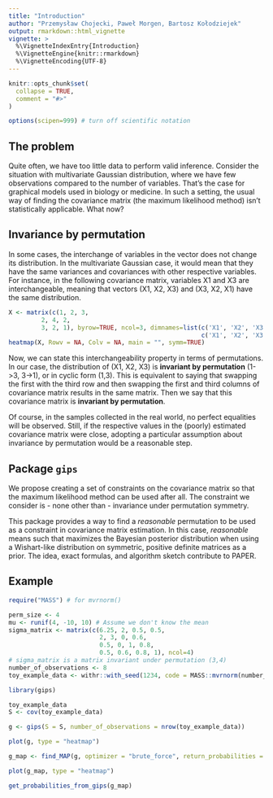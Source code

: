 ```yaml
---
title: "Introduction"
author: "Przemysław Chojecki, Paweł Morgen, Bartosz Kołodziejek"
output: rmarkdown::html_vignette
vignette: >
  %\VignetteIndexEntry{Introduction}
  %\VignetteEngine{knitr::rmarkdown}
  %\VignetteEncoding{UTF-8}
---
```


```r
knitr::opts_chunk$set(
  collapse = TRUE,
  comment = "#>"
)

options(scipen=999) # turn off scientific notation
```

## The problem

Quite often, we have too little data to perform valid inference. Consider the 
situation with multivariate Gaussian distribution, where we have few observations 
compared to the number of variables. That's the case for 
graphical models used in biology or medicine. In such a setting, the usual way
of finding the covariance matrix (the maximum likelihood method) isn't statistically 
applicable. What now?

## Invariance by permutation

In some cases, the interchange of variables in the vector does not change its distribution.
In the multivariate Gaussian case, it would mean that they have the same variances and covariances with other respective variables. For instance, in the following covariance matrix, variables X1 and X3 are interchangeable, meaning that vectors (X1, X2, X3) and (X3, X2, X1) have the same distribution.

```r
X <- matrix(c(1, 2, 3,
         2, 4, 2,
         3, 2, 1), byrow=TRUE, ncol=3, dimnames=list(c('X1', 'X2', 'X3'), 
                                                     c('X1', 'X2', 'X3')))
heatmap(X, Rowv = NA, Colv = NA, main = "", symm=TRUE)
```

Now, we can state this interchangeability property in terms of permutations. In our case, the distribution of (X1, X2, X3) is **invariant by permutation** (1->3, 3->1), or in cyclic form (1,3). This is equivalent to saying that swapping the first with the third row and then swapping the first and third columns of covariance matrix results in the same matrix. Then we say that this covariance matrix is **invariant by permutation**.

Of course, in the samples collected in the real world, no perfect equalities will be observed. 
Still, if the respective values in the (poorly) estimated covariance matrix were close, adopting
a particular assumption about invariance by permutation would be a reasonable step.

## Package `gips`

We propose creating a set of constraints on the covariance matrix so that the 
maximum likelihood method can be used after all. The constraint we consider is - none other than - 
invariance under permutation symmetry. 

This package provides a way to find a *reasonable* permutation to be used as a constraint in covariance matrix estimation. In this case, *reasonable* means such that maximizes the Bayesian posterior distribution when using a Wishart-like distribution on symmetric, positive definite matrices as a prior. The idea, exact formulas, and algorithm sketch contribute to PAPER.

## Example

```r
require("MASS") # for mvrnorm()

perm_size <- 4
mu <- runif(4, -10, 10) # Assume we don't know the mean
sigma_matrix <- matrix(c(6.25, 2, 0.5, 0.5,
                         2, 3, 0, 0.6,
                         0.5, 0, 1, 0.8,
                         0.5, 0.6, 0.8, 1), ncol=4)
# sigma_matrix is a matrix invariant under permutation (3,4)
number_of_observations <- 8
toy_example_data <- withr::with_seed(1234, code = MASS::mvrnorm(number_of_observations, mu = mu, Sigma = sigma_matrix))
```

```r
library(gips)

toy_example_data
S <- cov(toy_example_data)

g <- gips(S = S, number_of_observations = nrow(toy_example_data))

plot(g, type = "heatmap")

g_map <- find_MAP(g, optimizer = "brute_force", return_probabilities = TRUE)

plot(g_map, type = "heatmap")

get_probabilities_from_gips(g_map)
```
